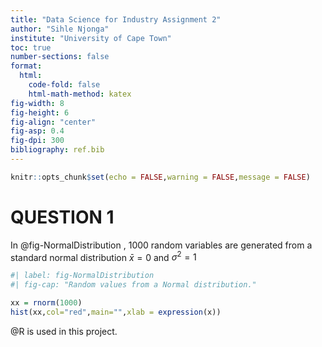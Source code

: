 ```yaml
---
title: "Data Science for Industry Assignment 2"
author: "Sihle Njonga"
institute: "University of Cape Town"
toc: true
number-sections: false
format:
  html: 
    code-fold: false
    html-math-method: katex
fig-width: 8
fig-height: 6
fig-align: "center"
fig-asp: 0.4
fig-dpi: 300
bibliography: ref.bib
---
```


```r
knitr::opts_chunk$set(echo = FALSE,warning = FALSE,message = FALSE)
```

# QUESTION 1

In @fig-NormalDistribution , 1000 random variables are generated from a standard normal distribution $\bar{x}= 0$ and $\sigma^2=1$

```r
#| label: fig-NormalDistribution
#| fig-cap: "Random values from a Normal distribution."

xx = rnorm(1000)
hist(xx,col="red",main="",xlab = expression(x))
```

@R is used in this project.
